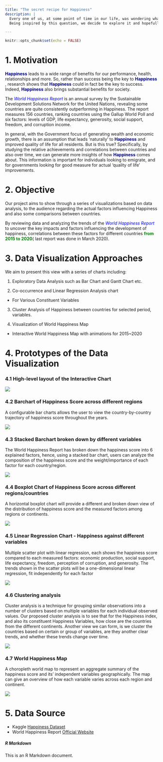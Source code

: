 ```yaml
---
title: "The secret recipe for Happiness"
description: |
  Every one of us, at some point of time in our life, was wondering what is happiness formula? Power? Wealth? Health? Others?
  Being inspired by this question, we decide to explore it and hopefully we can dig out some insights.

---
```



```r
knitr::opts_chunk$set(echo = FALSE)
```

# 1. Motivation

<span style="color:navy">**Happiness**</span> leads to a wide range of benefits for our performance, health, relationships and more. So, rather than success being the key to <span style="color:navy">**Happiness**</span> , research shows that <span style="color:navy">**Happiness**</span>  could in fact be the key to success. Indeed, <span style="color:navy">**Happiness**</span>  also brings substantial benefits for society. <br>

The <span style="color:blue">_World Happiness Report_</span> is an annual survey by the Sustainable Development Solutions Network for the United Nations, revealing some countries are quite consistently outperforming in Happiness. The report measures 156 countries, ranking countries using the Gallup World Poll and six factors: levels of GDP, life expectancy, generosity, social support, freedom, and corruption income.<br>

In general, with the Government focus of generating wealth and economic growth, there is an assumption that leads 'naturally' to <span style="color:navy">**Happiness**</span> and improved quality of life for all residents. But is this true?
Specifically, by studying the relative achievements and correlations between countries and also over time, we can generate more insights of how <span style="color:navy">**Happiness**</span>  comes about. This information is important for individuals looking to emigrate, and for governments looking for good measure for actual 'quality of life' improvements.

# 2. Objective

Our project aims to show through a series of visualizations based on data analysis, to the audience regarding the actual factors influencing Happiness and also some comparisons between countries. 

By reviewing data and analyzing the trends of the <span style="color:blue">_World Happiness Report_</span> to uncover the key impacts and factors influencing the development of happiness, correlations between these factors for different countries  <span style="color:green">**from 2015 to 2020**</span>( last report was done in March 2020).


# 3. Data Visualization Approaches

We aim to present this view with a series of charts including:

1.  Exploratory Data Analysis such as Bar Chart and Gantt Chart etc.

2.	Co-occurrence and Linear Regression Analysis chart
*   For Various Constituent Variables

3.	Cluster Analysis of Happiness between countries for selected period, variables.

4.	Visualization of World Happiness Map
*   Interactive World Happiness Map with animations for 2015~2020

# 4. Prototypes of the Data Visualization

### 4.1    High-level layout of the Interactive Chart
![](projectimages/overview.png)

### 4.2    Barchart of Happiness Score across different regions
A configurable bar charts allows the user to view the country-by-country trajectory of happiness score throughout the years. 

![](projectimages/Picture4.png)


### 4.3    Stacked Barchart broken down by different variables
The World Happiness Report has broken down the happiness score into 6 explained factors, hence, using a stacked bar chart, users can analyze the composition of the happiness score and the weight/importance of each factor for each country/region.

![](projectimages/Picture3.png)


### 4.4    Boxplot Chart of Happiness Score across different regions/countries

A horizontal boxplot chart will provide a different and broken down view of the distribution of happiness score and the measured factors among regions or continents.

![](projectimages/Picture2.png)


### 4.5    Linear Regression Chart - Happiness against different variables
Multiple scatter plot with linear regression, each shows the happiness score compared to each measured factors: economic production, social support, life expectancy, freedom, perception of corruption, and generosity. The trends shown in the scatter plots will be a one-dimensional linear regression, fit independently for each factor

![](projectimages/Picture1.png)

### 4.6    Clustering analysis
Cluster analysis is a technique for grouping similar observations into a number of clusters based on multiple variables for each individual observed values. Our proposed cluster analysis is to see that for the Happiness index, and also its constituent Happiness Variables, how close are the countries from the different continents. Another view we can form, is we cluster the countries based on certain or group of variables, are they another clear trends, and whether these trends change over time.

![](projectimages/Cluster.png)


### 4.7    World Happiness Map
A choropleth world map to represent an aggregate summary of the happiness score and its' independent variables geographically. The map can give an overview of how each variable varies across each region and continent.

![](projectimages/Picture5.png)


# 5. Data Source

* Kaggle [Happiness Dataset](https://www.kaggle.com/unsdsn/world-happiness)
* World Happiness Report [Official Website](https://worldhappiness.report/)


##### R Markdown

This is an R Markdown document. 


